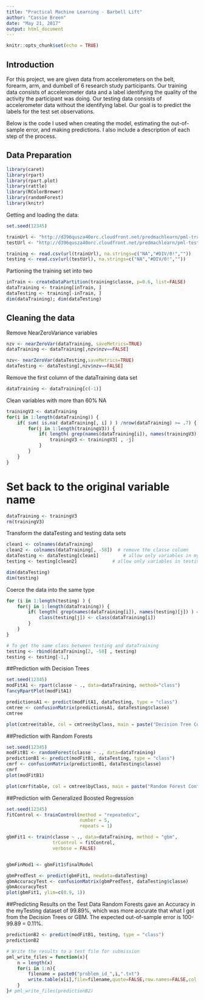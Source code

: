 ---
title: "Practical Machine Learning - Barbell Lift"
author: "Cassie Breen"
date: "May 21, 2017"
output: html_document
---

```{r setup, include=FALSE}
knitr::opts_chunk$set(echo = TRUE)
```

## Introduction

For this project, we are given data from accelerometers on the belt, forearm, arm, and dumbell of 6 research study participants. Our training data consists of accelerometer data and a label identifying the quality of the activity the participant was doing. Our testing data consists of accelerometer data without the identifying label. Our goal is to predict the labels for the test set observations.

Below is the code I used when creating the model, estimating the out-of-sample error, and making predictions. I also include a description of each step of the process.

## Data Preparation

```{r, cache = T}
library(caret)
library(rpart)
library(rpart.plot)
library(rattle)
library(RColorBrewer)
library(randomForest)
library(knitr)
```

Getting and loading the data:

```{r, cache = T}
set.seed(12345)

trainUrl <- "http://d396qusza40orc.cloudfront.net/predmachlearn/pml-training.csv"
testUrl <- "http://d396qusza40orc.cloudfront.net/predmachlearn/pml-testing.csv"

training <- read.csv(url(trainUrl), na.strings=c("NA","#DIV/0!",""))
testing <- read.csv(url(testUrl), na.strings=c("NA","#DIV/0!",""))
```

Partioning the training set into two

```{r, cache = T}
inTrain <- createDataPartition(training$classe, p=0.6, list=FALSE)
dataTraining <- training[inTrain, ]
dataTesting <- training[-inTrain, ]
dim(dataTraining); dim(dataTesting)
```

## Cleaning the data
Remove NearZeroVariance variables

```{r, cache = T}
nzv <- nearZeroVar(dataTraining, saveMetrics=TRUE)
dataTraining <- dataTraining[,nzv$nzv==FALSE]

nzv<- nearZeroVar(dataTesting,saveMetrics=TRUE)
dataTesting <- dataTesting[,nzv$nzv==FALSE]
```

Remove the first column of the dataTraining data set

```{r, cache = T}
dataTraining <- dataTraining[c(-1)]
```

Clean variables with more than 60% NA

```{r, cache = T}
trainingV3 <- dataTraining
for(i in 1:length(dataTraining)) {
    if( sum( is.na( dataTraining[, i] ) ) /nrow(dataTraining) >= .7) {
        for(j in 1:length(trainingV3)) {
            if( length( grep(names(dataTraining[i]), names(trainingV3)[j]) ) == 1)  {
                trainingV3 <- trainingV3[ , -j]
            }   
        } 
    }
}
```

# Set back to the original variable name

```{r, cache = T}
dataTraining <- trainingV3
rm(trainingV3)
```

Transform the dataTesting and testing data sets

```{r, cache = T}
clean1 <- colnames(dataTraining)
clean2 <- colnames(dataTraining[, -58])  # remove the classe column
dataTesting <- dataTesting[clean1]         # allow only variables in myTesting that are also in myTraining
testing <- testing[clean2]             # allow only variables in testing that are also in myTraining

dim(dataTesting)
dim(testing)
```

Coerce the data into the same type

```{r, cache = T}
for (i in 1:length(testing) ) {
    for(j in 1:length(dataTraining)) {
        if( length( grep(names(dataTraining[i]), names(testing)[j]) ) == 1)  {
            class(testing[j]) <- class(dataTraining[i])
        }      
    }      
}

# To get the same class between testing and dataTraining
testing <- rbind(dataTraining[2, -58] , testing)
testing <- testing[-1,]
```

##Prediction with Decision Trees

```{r, cache = T}
set.seed(12345)
modFitA1 <- rpart(classe ~ ., data=dataTraining, method="class")
fancyRpartPlot(modFitA1)
```

```{r, cache = T}
predictionsA1 <- predict(modFitA1, dataTesting, type = "class")
cmtree <- confusionMatrix(predictionsA1, dataTesting$classe)
cmtree
```

```{r, cache = T}
plot(cmtree$table, col = cmtree$byClass, main = paste("Decision Tree Confusion Matrix: Accuracy =", round(cmtree$overall['Accuracy'], 4)))
```

##Prediction with Random Forests
```{r, cache = T}
set.seed(12345)
modFitB1 <- randomForest(classe ~ ., data=dataTraining)
predictionB1 <- predict(modFitB1, dataTesting, type = "class")
cmrf <- confusionMatrix(predictionB1, dataTesting$classe)
cmrf
plot(modFitB1)
```
```{r, cache = T}
plot(cmrf$table, col = cmtree$byClass, main = paste("Random Forest Confusion Matrix: Accuracy =", round(cmrf$overall['Accuracy'], 4)))
```

##Prediction with Generalized Boosted Regression
```{r, cache = T}
set.seed(12345)
fitControl <- trainControl(method = "repeatedcv",
                           number = 5,
                           repeats = 1)

gbmFit1 <- train(classe ~ ., data=dataTraining, method = "gbm",
                 trControl = fitControl,
                 verbose = FALSE)


gbmFinMod1 <- gbmFit1$finalModel

gbmPredTest <- predict(gbmFit1, newdata=dataTesting)
gbmAccuracyTest <- confusionMatrix(gbmPredTest, dataTesting$classe)
gbmAccuracyTest
plot(gbmFit1, ylim=c(0.9, 1))
```

##Predicting Results on the Test Data
Random Forests gave an Accuracy in the myTesting dataset of 99.89%, which was more accurate that what I got from the Decision Trees or GBM. The expected out-of-sample error is 100-99.89 = 0.11%.
```{r, cache = T}
predictionB2 <- predict(modFitB1, testing, type = "class")
predictionB2
```

```{r, cache = T}
# Write the results to a text file for submission
pml_write_files = function(x){
    n = length(x)
    for(i in 1:n){
        filename = paste0("problem_id_",i,".txt")
        write.table(x[i],file=filename,quote=FALSE,row.names=FALSE,col.names=FALSE)
    }
}# pml_write_files(predictionB2)
```